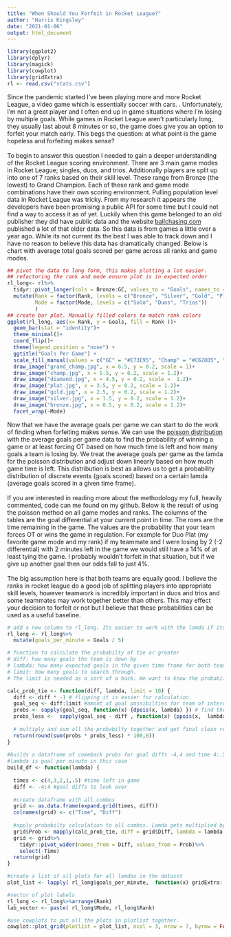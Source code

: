 ```yaml
---
title: "When Should You Forfeit in Rocket League?"
author: "Harris Kingsley"
date: "2021-01-06"
output: html_document
---
```


```r
library(ggplot2)
library(dplyr)
library(magick)
library(cowplot)
library(gridExtra)
rl <- read.csv("stats.csv")

```

Since the pandemic started I've been playing more and more Rocket League, a video game which is essentially soccer with cars. . Unfortunately, I'm not a great player and I often end up in game situations where I'm losing by multiple goals. While games in Rocket League aren't particularly long, they usually last about 8 minutes or so, the game does give you an option to forfeit your match early. This begs the question: at what point is the game hopeless and forfeiting makes sense? \
\
To begin to answer this question I needed to gain a deeper understanding of the Rocket League scoring environment. There are 3 main game modes in Rocket League; singles, duos, and trios. Additionally players are split up into one of 7 ranks based on their skill level. These range from Bronze (the lowest) to Grand Champion. Each of these rank and game mode combinations have their own scoring environment. Pulling population level data in Rocket League was tricky. From my research it appears the developers have been promising a public API for some time but I could not find a way to access it as of yet. Luckily when this game belonged to an old publisher they did have public data and the website [ballchasing.com](https://ballchasing.com/population/distribution) published a lot of that older data. So this data is from games a little over a year ago. While its not current its the best I was able to track down and I have no reason to believe this data has dramatically changed. Below is chart with average total goals scored per game across all ranks and game modes.

```r
## pivot the data to long form, this makes plotting a lot easier.
## refactoring the rank and mode ensure plot is in expected order
rl_long<- rl%>%
  tidyr::pivot_longer(cols = Bronze:GC, values_to = "Goals", names_to = "Rank")%>%
  mutate(Rank = factor(Rank, levels = c("Bronze", "Silver", "Gold", "Plat", "Diamond", "Champ", "GC")),
         Mode = factor(Mode, levels = c("Solo", "Duos", "Trios"))
         )
## create bar plot. Manually filled colors to match rank colors 
ggplot(rl_long, aes(x= Rank, y = Goals, fill = Rank ))+
  geom_bar(stat = "identity")+
  theme_minimal()+
  coord_flip()+
  theme(legend.position = "none") + 
  ggtitle("Goals Per Game") + 
  scale_fill_manual(values = c("GC" = "#E73E95", "Champ" = "#C628D5", "Diamond" = "#154ADE", "Plat" = "#15CADE", "Gold"= "#DEA415", "Silver" = "#8CA0A5", "Bronze" = "#9A5E0D")  ) +
  draw_image("grand_champ.jpg", x = 6.5, y = 0.2, scale = 1)+
  draw_image("champ.jpg", x = 5.5, y = 0.2, scale = 1.2)+
  draw_image("diamand.jpg", x = 4.5, y = 0.2, scale =  1.2)+
  draw_image("plat.jpg", x = 3.5, y = 0.2, scale = 1.2)+
  draw_image("gold.jpg", x = 2.5, y = 0.2, scale = 1.2)+
  draw_image("silver.jpg", x = 1.5, y = 0.2, scale = 1.2)+
  draw_image("bronze.jpg", x = 0.5, y = 0.2, scale = 1.2)+
  facet_wrap(~Mode)
```

Now that we have the average goals per game we can start to do the work of finding when forfeiting makes sense. We can use the [poisson distribution](https://en.wikipedia.org/wiki/Poisson_distribution) with the average goals per game data to find the probability of winning a game or at least forcing OT based on how much time is left and how many goals a team is losing by. We treat the average goals per game as the lamda for the poisson distribution and adjust down linearly based on how much game time is left. This distribution is best as allows us to get a probability distribution of discrete events (goals scored) based on a certain lamda (average goals scored in a given time frame). \
\
If you are interested in reading more about the methodology my full, heavily commented, code can me found on my github. Below is the result of using the poisson method on all game modes and ranks. The columns of the tables are the goal differential at your current point in time. The rows are the time remaining in the game. The values are the probability that your team forces OT or wins the game in regulation. For example for Duo Plat (my favorite game mode and my rank) if my teammate and I were losing by 2 (-2 differential) with 2 minutes left in the game we would still have a 14% of at least tying the game. I probably wouldn't forfeit in that situation, but if we give up another goal then our odds fall to just 4%. \
\
The big assumption here is that both teams are equally good. I believe the ranks in rocket league do a good job of splitting players into appropriate skill levels, however teamwork is incredibly important in duos and trios and some teammates may work together better than others. This may effect your decision to forfeit or not but I believe that these probabilities can be used as a useful baseline.

```r
# add a new column to rl_long. Its easier to work with the lamda if its in a goal per minute setting  
rl_long <- rl_long%>%
  mutate(goals_per_minute = Goals / 5)

# function to calculate the probabilty of tie or greater  
# diff: how many goals the team is down by 
# lambda: how many expected goals in the given time frame for both teams 
# limit: how many goals to search through. 
# The limit is needed as a sort of a hack. We want to know the probabilty that a player will beat the goal differential but we don't want to assume that the other team scores 0 goals. The limit helps account for that but caps how far we search. For example if score diff is -2 it will compare the prob of scoring 2 goals with the other team scoring 0. Then it will compare scoring 3 with the other team scoring <=1 goals and so forth up to the limit. There is certaintly a better mathmatical way to handle this but I didn't remmeber how to do that and this handles it quickly and accuratly enough. 

calc_prob_tie <- function(diff, lambda, limit = 10) {
  diff <- diff * -1 # flipping it is easier for calculation
  goal_seq <- diff:limit #amont of goal possibilties for team of interest 
  probs <- sapply(goal_seq, function(x) {dpois(x, lambda) }) # find the probabilty of scoring a certain amount of goals throughout all of goal seq
  probs_less <-  sapply(goal_seq - diff , function(x) {ppois(x,  lambda, lower.tail = T) }) # find the probs of the other team scoring goals - diff or less
  
  # multiply and sum all the probabilty together and get final clean result 
  return(round(sum(probs * probs_less) * 100,0))
}  
  
#builds a dataframe of comeback probs for goal diffs -4,4 and time 4:.5 for a given lambda
#lambda is goal per minute in this case 
build_df <- function(lambda) {
  
  times <- c(4,3,2,1,.5) #time left in game
  diff <- -4:4 #goal diffs to look over 
   
  #create dataframe with all combos
  grid <- as.data.frame(expand.grid(times, diff))
  colnames(grid) <- c("Time", "Diff")
 
  #apply probabilty calculation to all combos. Lamda gets multiplied by time because it is set as goals per minute
  grid$Prob <- mapply(calc_prob_tie, diff = grid$Diff, lambda = lambda * grid$Time)
  grid <- grid%>% 
    tidyr::pivot_wider(names_from = Diff, values_from = Prob)%>%
    select(-Time)
  return(grid) 
}


```

```r
#create a list of all plots for all lamdas in the dataset
plot_list <- lapply( rl_long$goals_per_minute,  function(x) gridExtra::tableGrob(build_df(x), rows = c("4:00", "3:00", "2:00", "1:00" , "0:30")))

#vector of plot labels 
rl_long <- rl_long%>%arrange(Rank)
lab_vector <- paste( rl_long$Mode, rl_long$Rank)

#use cowplots to put all the plots in plotlist together. 
cowplot::plot_grid(plotlist = plot_list, ncol = 3, nrow = 7, byrow = FALSE, labels = lab_vector)



```
